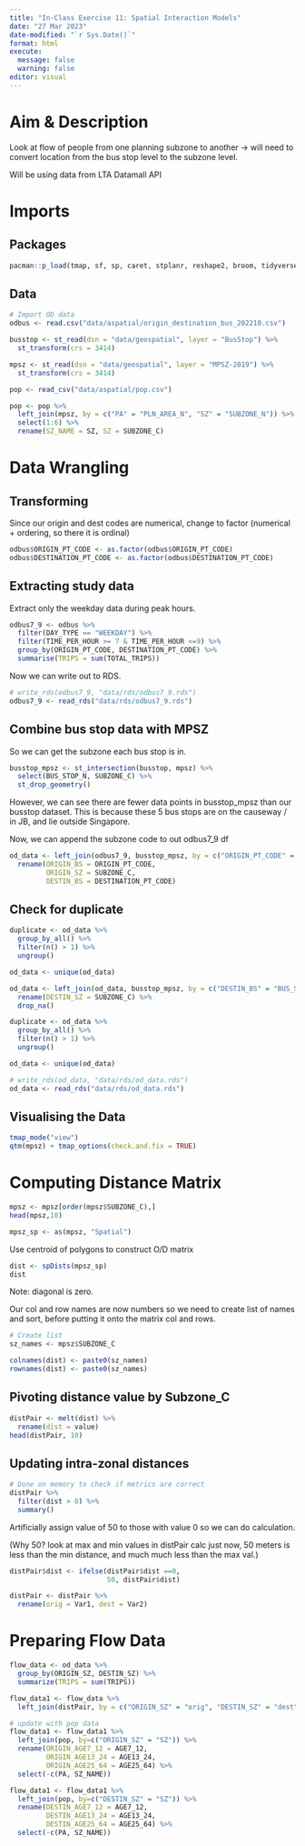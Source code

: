 ```yaml
---
title: "In-Class Exercise 11: Spatial Interaction Models"
date: "27 Mar 2023"
date-modified: "`r Sys.Date()`"
format: html
execute: 
  message: false
  warning: false
editor: visual
---
```


# Aim & Description

Look at flow of people from one planning subzone to another -\> will need to convert location from the bus stop level to the subzone level.

Will be using data from LTA Datamall API

# Imports

## Packages

```r
pacman::p_load(tmap, sf, sp, caret, stplanr, reshape2, broom, tidyverse)
```

## Data

```r
# Import OD data
odbus <- read.csv("data/aspatial/origin_destination_bus_202210.csv")
```

```r
busstop <- st_read(dsn = "data/geospatial", layer = "BusStop") %>%
  st_transform(crs = 3414)

mpsz <- st_read(dsn = "data/geospatial", layer = "MPSZ-2019") %>%
  st_transform(crs = 3414)
```

```r
pop <- read_csv("data/aspatial/pop.csv")
```

```r
pop <- pop %>% 
  left_join(mpsz, by = c("PA" = "PLN_AREA_N", "SZ" = "SUBZONE_N")) %>%
  select(1:6) %>%
  rename(SZ_NAME = SZ, SZ = SUBZONE_C)
```

# Data Wrangling

## Transforming

Since our origin and dest codes are numerical, change to factor (numerical + ordering, so there it is ordinal)

```r
odbus$ORIGIN_PT_CODE <- as.factor(odbus$ORIGIN_PT_CODE)
odbus$DESTINATION_PT_CODE <- as.factor(odbus$DESTINATION_PT_CODE)
```

## Extracting study data

Extract only the weekday data during peak hours.

```r
odbus7_9 <- odbus %>% 
  filter(DAY_TYPE == "WEEKDAY") %>%
  filter(TIME_PER_HOUR >= 7 & TIME_PER_HOUR <=9) %>%
  group_by(ORIGIN_PT_CODE, DESTINATION_PT_CODE) %>%
  summarise(TRIPS = sum(TOTAL_TRIPS))
```

Now we can write out to RDS.

```r
# write_rds(odbus7_9, "data/rds/odbus7_9.rds")
odbus7_9 <- read_rds("data/rds/odbus7_9.rds")
```

## Combine bus stop data with MPSZ

So we can get the subzone each bus stop is in.

```r
busstop_mpsz <- st_intersection(busstop, mpsz) %>% 
  select(BUS_STOP_N, SUBZONE_C) %>%
  st_drop_geometry()
```

However, we can see there are fewer data points in busstop_mpsz than our busstop dataset. This is because these 5 bus stops are on the causeway / in JB, and lie outside Singapore.

Now, we can append the subzone code to out odbus7_9 df

```r
od_data <- left_join(odbus7_9, busstop_mpsz, by = c("ORIGIN_PT_CODE" = "BUS_STOP_N")) %>%
  rename(ORIGIN_BS = ORIGIN_PT_CODE,
         ORIGIN_SZ = SUBZONE_C,
         DESTIN_BS = DESTINATION_PT_CODE)
```

## Check for duplicate

```r
duplicate <- od_data %>%
  group_by_all() %>%
  filter(n() > 1) %>%
  ungroup()
```

```r
od_data <- unique(od_data)
```

```r
od_data <- left_join(od_data, busstop_mpsz, by = c("DESTIN_BS" = "BUS_STOP_N")) %>%
  rename(DESTIN_SZ = SUBZONE_C) %>%
  drop_na()
```

```r
duplicate <- od_data %>%
  group_by_all() %>%
  filter(n() > 1) %>%
  ungroup()

od_data <- unique(od_data)
```

```r
# write_rds(od_data, "data/rds/od_data.rds")
od_data <- read_rds("data/rds/od_data.rds")
```

## Visualising the Data

```r
tmap_mode("view")
qtm(mpsz) + tmap_options(check.and.fix = TRUE)
```

# Computing Distance Matrix

```r
mpsz <- mpsz[order(mpsz$SUBZONE_C),]
head(mpsz,10)
```

```r
mpsz_sp <- as(mpsz, "Spatial")
```

Use centroid of polygons to construct O/D matrix

```r
dist <- spDists(mpsz_sp)
dist
```

Note: diagonal is zero.

Our col and row names are now numbers so we need to create list of names and sort, before putting it onto the matrix col and rows.

```r
# Create list
sz_names <- mpsz$SUBZONE_C
```

```r
colnames(dist) <- paste0(sz_names)
rownames(dist) <- paste0(sz_names)
```

## Pivoting distance value by Subzone_C

```r
distPair <- melt(dist) %>%
  rename(dist = value)
head(distPair, 10)
```

## Updating intra-zonal distances

```r
# Done on memory to check if metrics are correct
distPair %>%
  filter(dist > 0) %>%
  summary()
```

Artificially assign value of 50 to those with value 0 so we can do calculation.

(Why 50? look at max and min values in distPair calc just now, 50 meters is less than the min distance, and much much less than the max val.)

```r
distPair$dist <- ifelse(distPair$dist ==0,
                        50, distPair$dist)
```

```r
distPair <- distPair %>%
  rename(orig = Var1, dest = Var2)
```

# Preparing Flow Data

```r
flow_data <- od_data %>%
  group_by(ORIGIN_SZ, DESTIN_SZ) %>%
  summarize(TRIPS = sum(TRIPS))
```

```r
flow_data1 <- flow_data %>%
  left_join(distPair, by = c("ORIGIN_SZ" = "orig", "DESTIN_SZ" = "dest"))
```

```r
# update with pop data
flow_data1 <- flow_data1 %>%
  left_join(pop, by=c("ORIGIN_SZ" = "SZ")) %>%
  rename(ORIGIN_AGE7_12 = AGE7_12,
         ORIGIN_AGE13_24 = AGE13_24,
         ORIGIN_AGE25_64 = AGE25_64) %>%
  select(-c(PA, SZ_NAME))
```

```r
flow_data1 <- flow_data1 %>%
  left_join(pop, by=c("DESTIN_SZ" = "SZ")) %>%
  rename(DESTIN_AGE7_12 = AGE7_12,
         DESTIN_AGE13_24 = AGE13_24,
         DESTIN_AGE25_64 = AGE25_64) %>%
  select(-c(PA, SZ_NAME))
```
